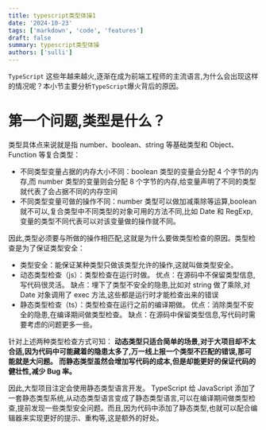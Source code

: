 ```yaml
---
title: typescript类型体操1
date: '2024-10-23'
tags: ['markdown', 'code', 'features']
draft: false
summary: typescript类型体操
authors: ['sulli']
---
```


`TypeScript` 这些年越来越火,逐渐在成为前端工程师的主流语言,为什么会出现这样的情况呢？本小节主要分析`TypeScript`爆火背后的原因。

# 第一个问题,类型是什么？
类型具体点来说就是指 number、boolean、string 等基础类型和 Object、Function 等复合类型：
- 不同类型变量占据的内存大小不同：boolean 类型的变量会分配 4 个字节的内存,而 number 类型的变量则会分配 8 个字节的内存,给变量声明了不同的类型就代表了会占据不同的内存空间
- 不同类型变量可做的操作不同：number 类型可以做加减乘除等运算,boolean 就不可以,复合类型中不同类型的对象可用的方法不同,比如 Date 和 RegExp,变量的类型不同代表可以对该变量做的操作就不同。

因此,类型必须要与所做的操作相匹配,这就是为什么要做类型检查的原因。类型检查是为了保证类型安全：
- 类型安全：能保证某种类型只做该类型允许的操作,这就叫做类型安全。
- 动态类型检查（js）：类型检查在运行时做。 优点：在源码中不保留类型信息,写代码很灵活。 缺点：埋下了类型不安全的隐患,比如对 string 做了乘除,对 Date 对象调用了 exec 方法,这些都是运行时才能检查出来的错误
- 静态类型检查（ts）：类型检查在运行之前的编译期做。 优点：消除类型不安全的隐患,在编译期间做类型检查。 缺点：在源码中保留类型信息,写代码时需要考虑的问题更多一些。

针对上述两种类型检查方式可知：
**动态类型只适合简单的场景,对于大项目却不太合适,因为代码中可能藏着的隐患太多了,万一线上报一个类型不匹配的错误,那可能就是大问题。**
**而静态类型虽然会增加写代码的成本,但是却能更好的保证代码的健壮性,减少 Bug 率。**

因此,大型项目注定会使用静态类型语言开发。
TypeScript 给 JavaScript 添加了一套静态类型系统,从动态类型语言变成了静态类型语言,可以在编译期间做类型检查,提前发现一些类型安全问题。而且,因为代码中添加了静态类型,也就可以配合编辑器来实现更好的提示、重构等,这是额外的好处。